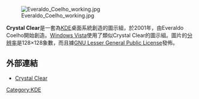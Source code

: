 [[File:Everaldo_Coelho_working.jpg|thumb]]

'''Crystal Clear'''是一套為[[KDE|KDE]]桌面系統創造的圖示組，於2001年，由Everaldo Coelho開始創造。[[Windows_Vista|Windows Vista]]使用了類似Crystal Clear的圖示組。圖片的[[分辨率|分辨率]]是128×128象數，而且據[[GNU宽通用公共许可证|GNU Lesser General Public License]]發佈。

== 外部連結 ==
*[https://web.archive.org/web/20080317082445/http://www.everaldo.com/crystal/ Crystal Clear]

{{computer-stub}}

[[Category:KDE|Category:KDE]]
